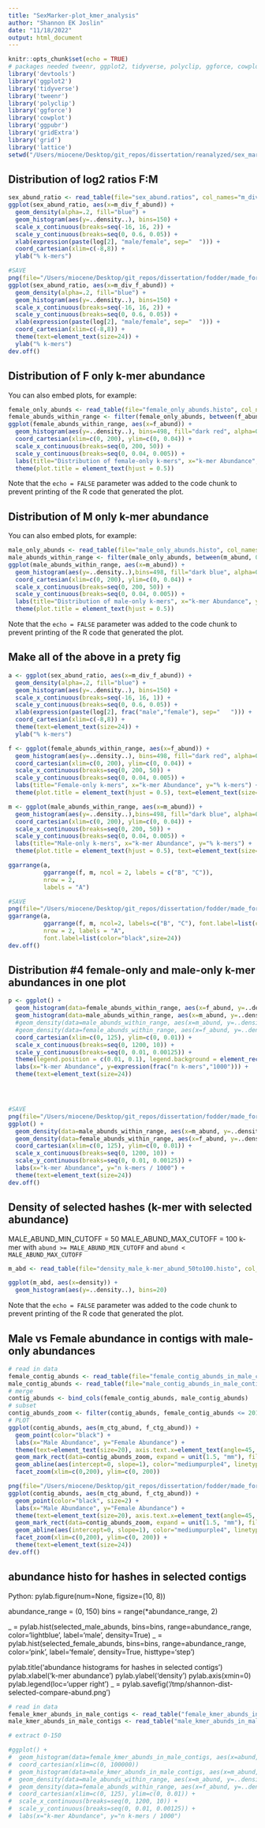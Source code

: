 ```yaml
---
title: "SexMarker-plot_kmer_analysis"
author: "Shannon EK Joslin"
date: "11/18/2022"
output: html_document
---
```


```r
knitr::opts_chunk$set(echo = TRUE)
# packages needed tweenr, ggplot2, tidyverse, polyclip, ggforce, cowplot, ggpubr
library('devtools')
library('ggplot2')
library('tidyverse')
library('tweenr')
library('polyclip')
library('ggforce')
library('cowplot')
library('ggpubr')
library('gridExtra')
library('grid')
library('lattice')
setwd("/Users/miocene/Desktop/git_repos/dissertation/reanalyzed/sex_marker/kmer_analysis/")
```

## Distribution of log2 ratios F:M


```r
sex_abund_ratio <- read_table(file="sex_abund.ratios", col_names="m_div_f_abund")
ggplot(sex_abund_ratio, aes(x=m_div_f_abund)) +
  geom_density(alpha=.2, fill="blue") +
  geom_histogram(aes(y=..density..), bins=150) +
  scale_x_continuous(breaks=seq(-16, 16, 2)) +
  scale_y_continuous(breaks=seq(0, 0.6, 0.05)) +
  xlab(expression(paste(log[2], "male/female", sep="  "))) +
  coord_cartesian(xlim=c(-8,8)) +
  ylab("% k-mers")

#SAVE
png(file="/Users/miocene/Desktop/git_repos/dissertation/fodder/made_for_dissertation/figures/Figure_TK-Distribution_of_log2-male-to-female_ratio.png", width=1120, height=630)
ggplot(sex_abund_ratio, aes(x=m_div_f_abund)) +
  geom_density(alpha=.2, fill="blue") +
  geom_histogram(aes(y=..density..), bins=150) +
  scale_x_continuous(breaks=seq(-16, 16, 2)) +
  scale_y_continuous(breaks=seq(0, 0.6, 0.05)) +
  xlab(expression(paste(log[2], "male/female", sep="  "))) +
  coord_cartesian(xlim=c(-8,8)) +
  theme(text=element_text(size=24)) +
  ylab("% k-mers")
dev.off()
```

## Distribution of F only k-mer abundance

You can also embed plots, for example:

```r
female_only_abunds <- read_table(file="female_only_abunds.histo", col_names="f_abund")
female_abunds_within_range <- filter(female_only_abunds, between(f_abund, 0, 500))
ggplot(female_abunds_within_range, aes(x=f_abund)) +
  geom_histogram(aes(y=..density..), bins=498, fill="dark red", alpha=0.5) +
  coord_cartesian(xlim=c(0, 200), ylim=c(0, 0.04)) +
  scale_x_continuous(breaks=seq(0, 200, 50)) +
  scale_y_continuous(breaks=seq(0, 0.04, 0.005)) +
  labs(title="Distribution of female-only k-mers", x="k-mer Abundance", y="% k-mers") +
  theme(plot.title = element_text(hjust = 0.5))
```

Note that the `echo = FALSE` parameter was added to the code chunk to prevent printing of the R code that generated the plot.

## Distribution of M only k-mer abundance

You can also embed plots, for example:

```r
male_only_abunds <- read_table(file="male_only_abunds.histo", col_names="m_abund")
male_abunds_within_range <- filter(male_only_abunds, between(m_abund, 0, 500))
ggplot(male_abunds_within_range, aes(x=m_abund)) +
  geom_histogram(aes(y=..density..),bins=498, fill="dark blue", alpha=0.5) +
  coord_cartesian(xlim=c(0, 200), ylim=c(0, 0.04)) +
  scale_x_continuous(breaks=seq(0, 200, 50)) +
  scale_y_continuous(breaks=seq(0, 0.04, 0.005)) +
  labs(title="Distribution of male-only k-mers", x="k-mer Abundance", y="% k-mers") +
  theme(plot.title = element_text(hjust = 0.5))
```

Note that the `echo = FALSE` parameter was added to the code chunk to prevent printing of the R code that generated the plot.

## Make all of the above in a prety fig

```r
a <- ggplot(sex_abund_ratio, aes(x=m_div_f_abund)) +
  geom_density(alpha=.2, fill="blue") +
  geom_histogram(aes(y=..density..), bins=150) +
  scale_x_continuous(breaks=seq(-16, 16, 1)) +
  scale_y_continuous(breaks=seq(0, 0.6, 0.05)) +
  xlab(expression(paste(log[2], frac("male","female"), sep="   "))) +
  coord_cartesian(xlim=c(-8,8)) +
  theme(text=element_text(size=24)) +
  ylab("% k-mers")

f <- ggplot(female_abunds_within_range, aes(x=f_abund)) +
  geom_histogram(aes(y=..density..), bins=498, fill="dark red", alpha=0.5) +
  coord_cartesian(xlim=c(0, 200), ylim=c(0, 0.04)) +
  scale_x_continuous(breaks=seq(0, 200, 50)) +
  scale_y_continuous(breaks=seq(0, 0.04, 0.005)) +
  labs(title="Female-only k-mers", x="k-mer Abundance", y="% k-mers") +
  theme(plot.title = element_text(hjust = 0.5), text=element_text(size=24))

m <- ggplot(male_abunds_within_range, aes(x=m_abund)) +
  geom_histogram(aes(y=..density..),bins=498, fill="dark blue", alpha=0.5) +
  coord_cartesian(xlim=c(0, 200), ylim=c(0, 0.04)) +
  scale_x_continuous(breaks=seq(0, 200, 50)) +
  scale_y_continuous(breaks=seq(0, 0.04, 0.005)) +
  labs(title="Male-only k-mers", x="k-mer Abundance", y="% k-mers") +
  theme(plot.title = element_text(hjust = 0.5), text=element_text(size=24))

ggarrange(a, 
          ggarrange(f, m, ncol = 2, labels = c("B", "C")),
          nrow = 2, 
          labels = "A") 

#SAVE
png(file="/Users/miocene/Desktop/git_repos/dissertation/fodder/made_for_dissertation/figures/Figure_TK-kmer_abundances.png", width=1020, height=730)
ggarrange(a, 
          ggarrange(f, m, ncol=2, labels=c("B", "C"), font.label=list(color="black",size=24)),
          nrow = 2, labels = "A",
          font.label=list(color="black",size=24))
dev.off()
```



## Distribution #4 female-only and male-only k-mer abundances in one plot


```r
p <- ggplot() +
  geom_histogram(data=female_abunds_within_range, aes(x=f_abund, y=..density..), bins=497, fill="dark red", alpha=0.5) +
  geom_histogram(data=male_abunds_within_range, aes(x=m_abund, y=..density..), bins=497, fill="dark blue", alpha=0.5) +
  #geom_density(data=male_abunds_within_range, aes(x=m_abund, y=..density..), color="blue", fill="dark blue", alpha=0.5) +
  #geom_density(data=female_abunds_within_range, aes(x=f_abund, y=..density..), color="red", fill="dark red", alpha=0.5) +
  coord_cartesian(xlim=c(0, 125), ylim=c(0, 0.01)) +
  scale_x_continuous(breaks=seq(0, 1200, 10)) +
  scale_y_continuous(breaks=seq(0, 0.01, 0.00125)) +
  theme(legend.position = c(0.01, 0.1), legend.background = element_rect(fill = "white")) +
  labs(x="k-mer Abundance", y=expression(frac("n k-mers","1000"))) +
  theme(text=element_text(size=24))




#SAVE
png(file="/Users/miocene/Desktop/git_repos/dissertation/fodder/made_for_dissertation/figures/Figure_TK-Distribution_of_sex-specific_kmer_abundance.png", width=1020, height=620)
ggplot() +
  geom_density(data=male_abunds_within_range, aes(x=m_abund, y=..density..), color="blue", fill="dark blue", alpha=0.5) +
  geom_density(data=female_abunds_within_range, aes(x=f_abund, y=..density..), color="red", fill="dark red", alpha=0.5) +
  coord_cartesian(xlim=c(0, 125), ylim=c(0, 0.01)) +
  scale_x_continuous(breaks=seq(0, 1200, 10)) +
  scale_y_continuous(breaks=seq(0, 0.01, 0.00125)) +
  labs(x="k-mer Abundance", y="n k-mers / 1000") +
  theme(text=element_text(size=24))
dev.off()
```





## Density of selected hashes (k-mer with selected abundance)

MALE_ABUND_MIN_CUTOFF = 50
MALE_ABUND_MAX_CUTOFF = 100
k-mer with `abund >= MALE_ABUND_MIN_CUTOFF` and `abund < MALE_ABUND_MAX_CUTOFF`

```r
m_abd <- read_table(file="density_male_k-mer_abund_50to100.histo", col_names="density")

ggplot(m_abd, aes(x=density)) + 
  geom_histogram(aes(y=..density..), bins=20)

```

Note that the `echo = FALSE` parameter was added to the code chunk to prevent printing of the R code that generated the plot.

## Male vs Female abundance in contigs with male-only abundances 


```r
# read in data
female_contig_abunds <- read_table(file="female_contig_abunds_in_male_contigs.histo", col_names="f_ctg_abund")
male_contig_abunds <- read_table(file="male_contig_abunds_in_male_contigs.histo", col_names="m_ctg_abund")
# merge
contig_abunds <- bind_cols(female_contig_abunds, male_contig_abunds)
# subset
contig_abunds_zoom <- filter(contig_abunds, female_contig_abunds <= 201 & male_contig_abunds <= 201)
# PLOT
ggplot(contig_abunds, aes(m_ctg_abund, f_ctg_abund)) +
  geom_point(color="black") +
  labs(x="Male Abundance", y="Female Abundance") +
  theme(text=element_text(size=20), axis.text.x=element_text(angle=45, hjust=1)) +
  geom_mark_rect(data=contig_abunds_zoom, expand = unit(1.5, "mm"), fill="green") +
  geom_abline(aes(intercept=0, slope=1), color="mediumpurple4", linetype="dashed") +
  facet_zoom(xlim=c(0,200), ylim=c(0, 200))

png(file="/Users/miocene/Desktop/git_repos/dissertation/fodder/made_for_dissertation/figures/Figure_TK-male_vs_female_abundance_in_select_contigs.png", width=1020, height=630)
ggplot(contig_abunds, aes(m_ctg_abund, f_ctg_abund)) +
  geom_point(color="black", size=2) +
  labs(x="Male Abundance", y="Female Abundance") +
  theme(text=element_text(size=20), axis.text.x=element_text(angle=45, hjust=1)) +
  geom_mark_rect(data=contig_abunds_zoom, expand = unit(1.5, "mm"), fill="green") +
  geom_abline(aes(intercept=0, slope=1), color="mediumpurple4", linetype="dashed", size=1.5) +
  facet_zoom(xlim=c(0,200), ylim=c(0, 200)) +
  theme(text=element_text(size=24))
dev.off()
```


## abundance histo for hashes in selected contigs
Python:
pylab.figure(num=None, figsize=(10, 8))

abundance_range = (0, 150)
bins = range(*abundance_range, 2)

_ = pylab.hist(selected_male_abunds, bins=bins, range=abundance_range, color='lightblue', label='male', density=True)
_ = pylab.hist(selected_female_abunds, bins=bins, range=abundance_range, color='pink', label='female', density=True, histtype='step')

pylab.title('abundance histograms for hashes in selected contigs')
pylab.xlabel('k-mer abundance')
pylab.ylabel('density')
pylab.axis(xmin=0)
pylab.legend(loc='upper right')
_ = pylab.savefig('/tmp/shannon-dist-selected-compare-abund.png')

```r
# read in data
female_kmer_abunds_in_male_contigs <- read_table("female_kmer_abunds_in_male_contigs.histo", col_names="abund")
male_kmer_abunds_in_male_contigs <- read_table("male_kmer_abunds_in_male_contigs.histo", col_names="abund")

# extract 0-150

#ggplot() +
#  geom_histogram(data=female_kmer_abunds_in_male_contigs, aes(x=abund, y=..density..), bins=500, fill="dark red", alpha=0.5) +
#  coord_cartesian(xlim=c(0, 100000))
#  geom_histogram(data=male_kmer_abunds_in_male_contigs, aes(x=m_abund, y=..density..), bins=500, fill="dark blue", alpha=0.5) +
#  geom_density(data=male_abunds_within_range, aes(x=m_abund, y=..density..), color="blue", fill="dark blue", alpha=0.5) +
#  geom_density(data=female_abunds_within_range, aes(x=f_abund, y=..density..), color="red", fill="dark red", alpha=0.5) +
#  coord_cartesian(xlim=c(0, 125), ylim=c(0, 0.01)) +
#  scale_x_continuous(breaks=seq(0, 1200, 10)) +
#  scale_y_continuous(breaks=seq(0, 0.01, 0.00125)) +
#  labs(x="k-mer Abundance", y="n k-mers / 1000")
```
